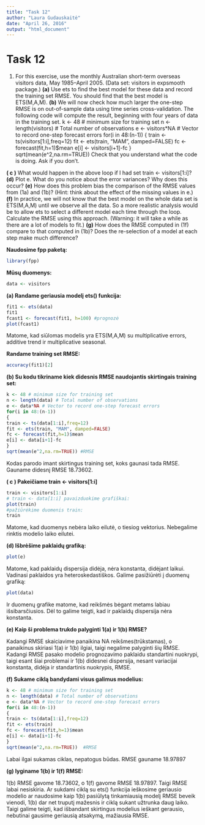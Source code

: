 ---
title: "Task 12"
author: "Laura Gudauskaitė"
date: "April 26, 2016"
output: "html_document"
---

Task 12
========================================================

1. For this exercise, use the monthly Australian short-term overseas visitors
data, May 1985–April 2005. (Data set: visitors in expsmooth
package.)
**(a)** Use ets to find the best model for these data and record the
training set RMSE. You should find that the best model is
ETS(M,A,M).
**(b)** We will now check how much larger the one-step RMSE is on
out-of-sample data using time series cross-validation. The following
code will compute the result, beginning with four years
of data in the training set.
k <- 48 # minimum size for training set
n <- length(visitors) # Total number of observations
e <- visitors*NA # Vector to record one-step forecast errors
for(i in 48:(n-1))
{
train <- ts(visitors[1:i],freq=12)
fit <- ets(train, "MAM", damped=FALSE)
fc <- forecast(fit,h=1)$mean
e[i] <- visitors[i+1]-fc
}
sqrt(mean(e^2,na.rm=TRUE))
Check that you understand what the code is doing. Ask if you
don’t.

**( c )** What would happen in the above loop if I had set
train <- visitors[1:i]?
**(d)** Plot e. What do you notice about the error variances? Why
does this occur?
**(e)** How does this problem bias the comparison of the RMSE values
from (1a) and (1b)? (Hint: think about the effect of the
missing values in e.)
**(f)** In practice, we will not know that the best model on the whole
data set is ETS(M,A,M) until we observe all the data. So a more
realistic analysis would be to allow ets to select a different
model each time through the loop. Calculate the RMSE using
this approach. (Warning: it will take a while as there are a lot
of models to fit.)
**(g)** How does the RMSE computed in (1f) compare to that computed
in (1b)? Does the re-selection of a model at each step
make much difference?

**Naudosime fpp paketą:**

```{r, message=FALSE}
library(fpp)
```

**Mūsų duomenys:**

```{r}
data <- visitors
```

**(a) Randame geriausia modelį ets() funkcija:**

```{r}
fit1 <- ets(data)
fit1
fcast1 <- forecast(fit1, h=100) #prognozė
plot(fcast1)
```

Matome, kad siūlomas modelis yra ETS(M,A,M) su multiplicative errors, additive trend ir multiplicative seasonal.

**Randame training set RMSE:**

```{r}
accuracy(fit1)[2]
```

**(b) Su kodu tikriname kiek didesnis RMSE naudojantis skirtingais training set:**

```{r}
k <- 48 # minimum size for training set
n <- length(data) # Total number of observations
e <- data*NA # Vector to record one-step forecast errors
for(i in 48:(n-1))
{
train <- ts(data[1:i],freq=12)
fit <- ets(train, "MAM", damped=FALSE)
fc <- forecast(fit,h=1)$mean
e[i] <- data[i+1]-fc
}
sqrt(mean(e^2,na.rm=TRUE)) #RMSE
```

Kodas parodo imant skirtingus training set, koks gaunasi tada RMSE. Gauname didesnį RMSE 18.73602.

**( c ) Pakeičiame train <- visitors[1:i]**

```{r}
train <- visitors[1:i]
# train <- data[1:i] pavaizduokime grafiškai:
plot(train)
#pažiūrėkime duomenis train:
train
```

Matome, kad duomenys nebėra laiko eilutė, o tiesiog vektorius. Nebegalime rinktis modelio laiko eilutei.

**(d) Išbrėšime paklaidų grafiką:**

```{r}
plot(e)
```

Matome, kad paklaidų dispersija didėja, nėra konstanta, didėjant laikui. Vadinasi paklaidos yra heteroskedastiškos. Galime pasižiūrėti į duomenų grafiką:

```{r}
plot(data)
```

Ir duomenų grafike matome, kad reikšmės bėgant metams labiau išsibarsčiusios. Dėl to galime teigti, kad ir paklaidų dispersija nėra konstanta.

**(e) Kaip ši problema trukdo palyginti 1(a) ir 1(b) RMSE?**

Kadangi RMSE skaiciavime panaikina NA reikšmes(trūkstamas), o panaikinus skiriasi 1(a) ir 1(b) ilgiai, taigi negalime palyginti šių RMSE. Kadangi RMSE pasako modelio prognozavimo paklaidu standartini nuokrypi, taigi esant šiai problemai ir 1(b) didesnei dispersija, nesant variacijai konstanta, didėja ir standartinis nuokrypis, RMSE. 

**(f) Sukame ciklą bandydami visus galimus modelius:**

```{r}
k <- 48 # minimum size for training set
n <- length(data) # Total number of observations
e <- data*NA # Vector to record one-step forecast errors
for(i in 48:(n-1))
{
train <- ts(data[1:i],freq=12)
fit <- ets(train)  
fc <- forecast(fit,h=1)$mean
e[i] <- data[i+1]-fc
}
sqrt(mean(e^2,na.rm=TRUE))  #RMSE

```

Labai ilgai sukamas ciklas, nepatogus būdas. RMSE gauname 18.97897

**(g) lyginame 1(b) ir 1(f) RMSE:**

1(b) RMSE gavome 18.73602, o 1(f) gavome RMSE 18.97897. Taigi RMSE labai nesiskiria. Ar sukdami ciklą su ets() funkcija ieškosime geriausio modelio ar naudosime kaip 1(b) pasiūlytą tinkamiausią modelį RMSE beveik vienodi, 1(b) dar net truputį mažesnis ir ciklą sukant užtrunka daug laiko. Taigi galime teigti, kad išbandant skirtingus modelius ieškant gerausio, nebutinai gausime geriausią atsakymą, mažiausia RMSE.
